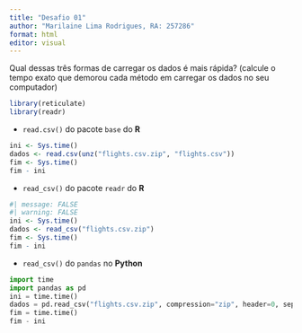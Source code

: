 ```yaml
---
title: "Desafio 01"
author: "Marilaine Lima Rodrigues, RA: 257286"
format: html
editor: visual
---
```


Qual dessas três formas de carregar os dados é mais rápida? (calcule o tempo exato que demorou cada método em carregar os dados no seu computador)

```r
library(reticulate)
library(readr)
```

-   `read.csv()` do pacote `base` do **R**
```r
ini <- Sys.time()
dados <- read.csv(unz("flights.csv.zip", "flights.csv"))
fim <- Sys.time()
fim - ini
```

-   `read_csv()` do pacote `readr` do **R**
```r
#| message: FALSE
#| warning: FALSE
ini <- Sys.time()
dados <- read_csv("flights.csv.zip")
fim <- Sys.time()
fim - ini
```


-   `read_csv()` do `pandas` no **Python**
```python
import time
import pandas as pd
ini = time.time()
dados = pd.read_csv("flights.csv.zip", compression="zip", header=0, sep=",", low_memory=False)
fim = time.time()
fim - ini
```
